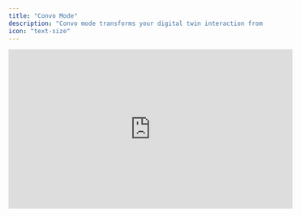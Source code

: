 ```yaml
---
title: "Convo Mode"
description: "Convo mode transforms your digital twin interaction from traditional text-based Q&A into natural, flowing dialogue. It enables real-time voice conversations where you can speak naturally with your AI assistant, creating a more intuitive and engaging experience."
icon: "text-size"
---
```


<iframe width="560" height="315" src="https://www.youtube.com/embed/FMVFZLjzgno?si=0ajDlxyOXmQMAeKk" title="YouTube video player" frameborder="0" allow="accelerometer; autoplay; clipboard-write; encrypted-media; gyroscope; picture-in-picture; web-share" referrerpolicy="strict-origin-when-cross-origin" allowfullscreen />

## **Activating Conversation Mode**

<Steps>
  <Step title="Locate convo mode icon">
    From the main interface, look for the <Icon icon="waveform-lines" iconType="solid" /> Conversation icon on the text input bar

    <img
      src="/images/convo-mode-ui-locations.webp"
      alt="Convo Mode Ui Locations Web"
      title="Convo Mode Ui Locations Web"
      style={{ width:"100%" }}
    />
  </Step>
  <Step title="Enable microphone">
    Allow microphone use in the browser
  </Step>
  <Step title="Test it out">
    Check if voice activation is enabled by clicking start and saying "Hey [Digital Twin Name]"
  </Step>
</Steps>

## What does Convo Mode do?

<CardGroup cols={2}>
  <Card title="Natural Dialogue Flow" icon="comments">
    Your digital twin knows how to have actual conversations. It waits for you to finish your thoughts before jumping in, remembers what you've been talking about, and lets you ask follow-up questions without having to repeat yourself.
  </Card>
  <Card title="Voice Capabilities" icon="microphone">
    When you speak, your words appear as text right away. When your digital twin responds, you'll hear it speak back to you with a natural-sounding voice. The more you use it, the better it gets at understanding how you talk.
  </Card>
  <Card title="Multilingual Support" icon="globe">
    Switch between languages right in the middle of a conversation. Your digital twin will catch on and switch with you, keeping track of what you were talking about.
  </Card>
  <Card title="Cultural Adaptation" icon="users">
    It even understands when bilingual speakers naturally mix languages, and it adapts its responses to fit the cultural context of whatever language you're using.
  </Card>
  <Card title="Knowledge Integration" icon="brain">
    Your AI assistant automatically references your uploaded documents and custom-built assistants during conversations, providing personalized and contextually relevant responses.
  </Card>
  <Card title="Audio Transcriptions" icon="file-text">
    All voice conversations are automatically saved as searchable transcript files that you can access, review, and reference at any time.
  </Card>
</CardGroup>

## **Troubleshooting Common Issues**

<AccordionGroup>
  <Accordion title="Microphone not working" icon="microphone">
    Check permissions and hardware connections. Your microphone needs to be enabled in the platform for convo mode to work
  </Accordion>
  <Accordion title="Poor audio quality" icon="volume">
    Adjust input sensitivity and check for background noise
  </Accordion>
  <Accordion title="Echo or feedback" icon="waveform">
    Use headphones or adjust speaker volume
  </Accordion>
  <Accordion title="Voice not recognized" icon="microphone-slash">
    Speak clearly and check language settings
  </Accordion>
  <Accordion title="AI not responding" icon="wifi">
    Check internet connection and try restarting
  </Accordion>
  <Accordion title="Context lost" icon="clock">
    Provide brief recap of previous discussion to your digital twin and pick up from there
  </Accordion>
  <Accordion title="Misunderstood requests" icon="question">
    Rephrase using different words or examples
  </Accordion>
  <Accordion title="Language switching problems" icon="language">
    Explicitly state language changes if it does not pick up on the changes
  </Accordion>
</AccordionGroup>